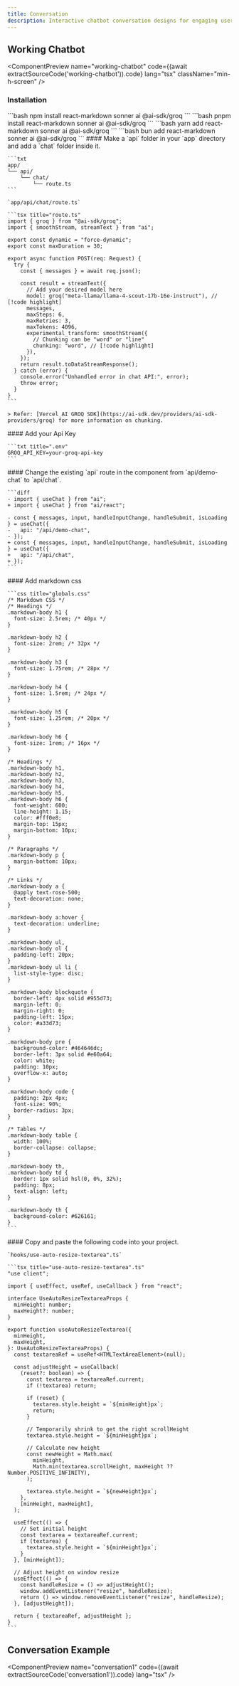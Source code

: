 ```yaml
---
title: Conversation
description: Interactive chatbot conversation designs for engaging user interactions
---
```



## Working Chatbot

<ComponentPreview
  name="working-chatbot"
  code={(await extractSourceCode('working-chatbot')).code}
  lang="tsx"
  className="min-h-screen"
/>

### Installation

<Steps>
  <Step>
    <Tabs items={["npm", "pnpm", "yarn", "bun"]}>
      <Tab>
        ```bash
        npm install react-markdown sonner ai @ai-sdk/groq
        ```
      </Tab>
      <Tab>
      ```bash 
      pnpm install react-markdown sonner ai @ai-sdk/groq
      ```
      </Tab>
      <Tab>
      ```bash 
      yarn add react-markdown sonner ai @ai-sdk/groq
      ```
      </Tab>
      <Tab>
      ```bash 
      bun add react-markdown sonner ai @ai-sdk/groq
      ```
      </Tab>
    </Tabs>
  </Step>

  <Step>
    #### Make a `api` folder in your `app` directory and add a `chat` folder inside it.

    ```txt
    app/
    └── api/
        └── chat/
            └── route.ts
    ```

    `app/api/chat/route.ts`

    ```tsx title="route.ts"
    import { groq } from "@ai-sdk/groq";
    import { smoothStream, streamText } from "ai";

    export const dynamic = "force-dynamic";
    export const maxDuration = 30;

    export async function POST(req: Request) {
      try {
        const { messages } = await req.json();

        const result = streamText({
          // Add your desired model here
          model: groq("meta-llama/llama-4-scout-17b-16e-instruct"), // [!code highlight]
          messages,
          maxSteps: 6,
          maxRetries: 3,
          maxTokens: 4096,
          experimental_transform: smoothStream({
            // Chunking can be "word" or "line"
            chunking: "word", // [!code highlight]
          }),
        });
        return result.toDataStreamResponse();
      } catch (error) {
        console.error("Unhandled error in chat API:", error);
        throw error;
      }
    }
    ```

    > Refer: [Vercel AI GROQ SDK](https://ai-sdk.dev/providers/ai-sdk-providers/groq) for more information on chunking.

  </Step>

  <Step>
    #### Add your Api Key

    ```txt title=".env"
    GROQ_API_KEY=your-groq-api-key
    ```
  </Step>

  <Step>
    #### Change the existing `api` route in the component from `api/demo-chat` to `api/chat`.

    ```diff
    - import { useChat } from "ai";
    + import { useChat } from "ai/react";

    - const { messages, input, handleInputChange, handleSubmit, isLoading } = useChat({
    -   api: "/api/demo-chat",
    - });
    + const { messages, input, handleInputChange, handleSubmit, isLoading } = useChat({
    +   api: "/api/chat",
    + });
    ```
  </Step>

  <Step>
    #### Add markdown css

    ```css title="globals.css"
    /* Markdown CSS */
    /* Headings */
    .markdown-body h1 {
      font-size: 2.5rem; /* 40px */
    }

    .markdown-body h2 {
      font-size: 2rem; /* 32px */
    }

    .markdown-body h3 {
      font-size: 1.75rem; /* 28px */
    }

    .markdown-body h4 {
      font-size: 1.5rem; /* 24px */
    }

    .markdown-body h5 {
      font-size: 1.25rem; /* 20px */
    }

    .markdown-body h6 {
      font-size: 1rem; /* 16px */
    }

    /* Headings */
    .markdown-body h1,
    .markdown-body h2,
    .markdown-body h3,
    .markdown-body h4,
    .markdown-body h5,
    .markdown-body h6 {
      font-weight: 600;
      line-height: 1.15;
      color: #fff0e8;
      margin-top: 15px;
      margin-bottom: 10px;
    }

    /* Paragraphs */
    .markdown-body p {
      margin-bottom: 10px;
    }

    /* Links */
    .markdown-body a {
      @apply text-rose-500;
      text-decoration: none;
    }

    .markdown-body a:hover {
      text-decoration: underline;
    }

    .markdown-body ul,
    .markdown-body ol {
      padding-left: 20px;
    }
    .markdown-body ul li {
      list-style-type: disc;
    }

    .markdown-body blockquote {
      border-left: 4px solid #955d73;
      margin-left: 0;
      margin-right: 0;
      padding-left: 15px;
      color: #a33d73;
    }

    .markdown-body pre {
      background-color: #464646dc;
      border-left: 3px solid #e60a64;
      color: white;
      padding: 10px;
      overflow-x: auto;
    }

    .markdown-body code {
      padding: 2px 4px;
      font-size: 90%;
      border-radius: 3px;
    }

    /* Tables */
    .markdown-body table {
      width: 100%;
      border-collapse: collapse;
    }

    .markdown-body th,
    .markdown-body td {
      border: 1px solid hsl(0, 0%, 32%);
      padding: 8px;
      text-align: left;
    }

    .markdown-body th {
      background-color: #626161;
    }
    ```
  </Step>

  <Step>
    #### Copy and paste the following code into your project.

    `hooks/use-auto-resize-textarea".ts`

    ```tsx title="use-auto-resize-textarea".ts"
    "use client";

    import { useEffect, useRef, useCallback } from "react";

    interface UseAutoResizeTextareaProps {
      minHeight: number;
      maxHeight?: number;
    }

    export function useAutoResizeTextarea({
      minHeight,
      maxHeight,
    }: UseAutoResizeTextareaProps) {
      const textareaRef = useRef<HTMLTextAreaElement>(null);

      const adjustHeight = useCallback(
        (reset?: boolean) => {
          const textarea = textareaRef.current;
          if (!textarea) return;

          if (reset) {
            textarea.style.height = `${minHeight}px`;
            return;
          }

          // Temporarily shrink to get the right scrollHeight
          textarea.style.height = `${minHeight}px`;

          // Calculate new height
          const newHeight = Math.max(
            minHeight,
            Math.min(textarea.scrollHeight, maxHeight ?? Number.POSITIVE_INFINITY),
          );

          textarea.style.height = `${newHeight}px`;
        },
        [minHeight, maxHeight],
      );

      useEffect(() => {
        // Set initial height
        const textarea = textareaRef.current;
        if (textarea) {
          textarea.style.height = `${minHeight}px`;
        }
      }, [minHeight]);

      // Adjust height on window resize
      useEffect(() => {
        const handleResize = () => adjustHeight();
        window.addEventListener("resize", handleResize);
        return () => window.removeEventListener("resize", handleResize);
      }, [adjustHeight]);

      return { textareaRef, adjustHeight };
    }
    ```
  </Step>
</Steps>

## Conversation Example

<ComponentPreview
  name="conversation1"
  code={(await extractSourceCode('conversation1')).code}
  lang="tsx"
/>